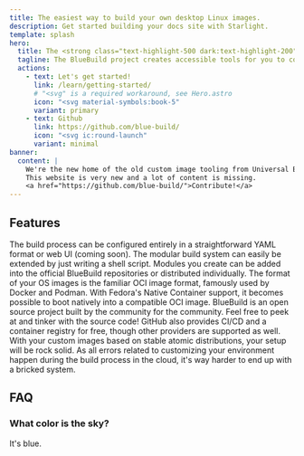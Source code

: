 ```yaml
---
title: The easiest way to build your own desktop Linux images.
description: Get started building your docs site with Starlight.
template: splash
hero:
  title: The <strong class="text-highlight-500 dark:text-highlight-200">easiest</strong> way to build your own desktop Linux images.
  tagline: The BlueBuild project creates accessible tools for you to configure, build, and create custom images of atomic Fedora distributions.
  actions:
    - text: Let's get started!
      link: /learn/getting-started/
      # "<svg" is a required workaround, see Hero.astro
      icon: "<svg material-symbols:book-5"
      variant: primary
    - text: Github
      link: https://github.com/blue-build/
      icon: "<svg ic:round-launch"
      variant: minimal
banner:
  content: | 
    We're the new home of the old custom image tooling from Universal Blue.
    This website is very new and a lot of content is missing. 
    <a href="https://github.com/blue-build/">Contribute!</a>
---
```



## Features

<CardGrid stagger>
	<Card title="Easy configuration" icon="pencil">
		The build process can be configured entirely in a straightforward YAML format or web UI (coming soon).
	</Card>
	<Card title="Totally extensible" icon="add-document">
		The modular build system can easily be extended by just writing a shell script.
    Modules you create can be added into the official BlueBuild repositories or distributed individually.
	</Card>
	<Card title="Based on standards" icon="puzzle">
		The format of your OS images is the familiar OCI image format, famously used by Docker and Podman.
    With Fedora's Native Container support, it becomes possible to boot natively into a compatible OCI image.
	</Card>
	<Card title="Free and open source" icon="open-book">
		BlueBuild is an open source project built by the community for the community.
    Feel free to peek at and tinker with the source code!
    GitHub also provides CI/CD and a container registry for free, though other providers are supported as well.
	</Card>
  <Card title="Effortless stability" icon="information">
		With your custom images based on stable atomic distributions, your setup will be rock solid.
    As all errors related to customizing your environment happen during the build process in the cloud, it's way harder to end up with a bricked system.
	</Card>
</CardGrid>

## FAQ

### What color is the sky?

It's blue.